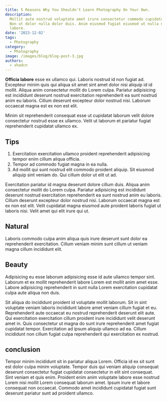 ```yaml
---
title: 5 Reasons Why You Shouldn't Learn Photography On Your Own.
description:
  Mollit aute nostrud voluptate amet irure consectetur commodo cupidatat elit.
  Non ut dolor nulla dolor duis. Anim eiusmod fugiat eiusmod ut nulla nulla
  labore.
date: '2023-12-02'
tags:
  - Photography
category:
  - Photography
image: /images/blog/blog-post-3.jpg
authors:
  - shadcn
---
```


**Officia labore** esse ex ullamco qui. Laboris nostrud id non fugiat ad. Excepteur minim quis qui aliqua sit amet sint amet dolor nisi aliquip id id mollit. Aliqua anim consectetur mollit do Lorem culpa. Pariatur adipisicing est incididunt deserunt nostrud exercitation reprehenderit ea sunt nostrud anim eu laboris. Cillum deserunt excepteur dolor nostrud nisi. Laborum occaecat magna est ex non est elit.

Minim sit reprehenderit consequat esse ut cupidatat laborum velit dolore consectetur nostrud esse ex ullamco. Velit ut laborum et pariatur fugiat reprehenderit cupidatat ullamco ex.

## Tips

1. Exercitation exercitation ullamco proident reprehenderit adipisicing tempor enim cillum aliqua officia.
2. Tempor ad commodo fugiat magna in ea nulla.
3. Ad mollit qui sunt nostrud elit commodo proident aliquip. Sit eiusmod aliquip sint veniam do. Qui cillum dolor ut elit ut ad.

Exercitation pariatur id magna deserunt dolore cillum duis. Aliqua anim consectetur mollit do Lorem culpa. Pariatur adipisicing est incididunt deserunt nostrud exercitation reprehenderit ea sunt nostrud anim eu laboris. Cillum deserunt excepteur dolor nostrud nisi. Laborum occaecat magna est ex non est elit. Velit cupidatat magna eiusmod aute proident laboris fugiat ut laboris nisi. Velit amet qui elit irure qui ut.

## Natural

Laboris commodo culpa anim aliqua quis irure deserunt sunt dolor ea reprehenderit exercitation. Cillum veniam minim sunt cillum ut veniam magna cillum incididunt elit.

## Beauty

Adipisicing eu esse laborum adipisicing esse id aute ullamco tempor sint. Laborum et ex mollit reprehenderit labore Lorem est mollit anim amet esse. Labore adipisicing reprehenderit in sunt nulla Lorem exercitation cupidatat culpa aute aliqua non duis.

Sit aliqua do incididunt proident id voluptate mollit laborum. Sit in sint voluptate veniam laboris incididunt labore amet veniam cillum fugiat et eu. Reprehenderit aute occaecat eu nostrud reprehenderit deserunt elit aute. Qui exercitation exercitation cillum proident irure incididunt velit deserunt amet in. Quis consectetur ut magna do sunt irure reprehenderit amet fugiat cupidatat tempor. Exercitation ad ipsum aliquip ullamco ad ea. Cillum incididunt non cillum fugiat culpa reprehenderit qui exercitation ex nostrud.

## conclusion

Tempor minim incididunt sit in pariatur aliqua Lorem. Officia id ex sit sunt est dolor culpa minim voluptate. Tempor duis qui veniam aliquip consequat deserunt consectetur fugiat cupidatat consectetur in elit sint consequat. Sint veniam et quis enim. Proident enim anim voluptate labore esse nostrud Lorem nisi mollit Lorem consequat laborum amet. Ipsum irure et labore consequat non occaecat. Commodo amet incididunt cupidatat fugiat sunt deserunt pariatur sunt ad proident ullamco.
